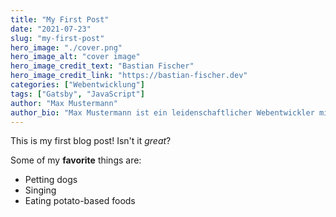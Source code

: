 ---
title: "My First Post"
date: "2021-07-23"
slug: "my-first-post"
hero_image: "./cover.png"
hero_image_alt: "cover image"
hero_image_credit_text: "Bastian Fischer"
hero_image_credit_link: "https://bastian-fischer.dev"
categories: ["Webentwicklung"]
tags: ["Gatsby", "JavaScript"]
author: "Max Mustermann"
author_bio: "Max Mustermann ist ein leidenschaftlicher Webentwickler mit mehr als 10 Jahren Erfahrung."
---

This is my first blog post! Isn't it *great*?

Some of my **favorite** things are:

* Petting dogs
* Singing
* Eating potato-based foods